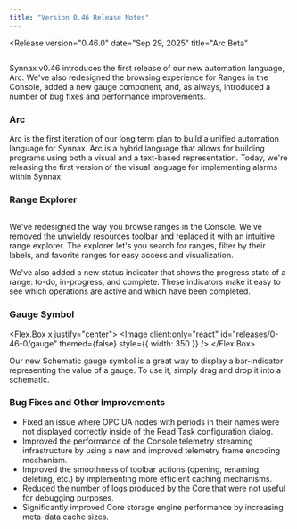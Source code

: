 ```yaml
---
title: "Version 0.46 Release Notes"
---
```



<Release
    version="0.46.0"
    date="Sep 29, 2025"
    title="Arc Beta"
>
<Image client:only="react" id="releases/0-46-0/thumbnail" themed={false} />

Synnax v0.46 introduces the first release of our new automation language, Arc. We've
also redesigned the browsing experience for Ranges in the Console, added a new gauge
component, and, as always, introduced a number of bug fixes and performance
improvements.

### Arc

Arc is the first iteration of our long term plan to build a unified automation language
for Synnax. Arc is a hybrid language that allows for building programs using both a
visual and a text-based representation. Today, we're releasing the first version of the
visual language for implementing alarms within Synnax.

### Range Explorer

<Image client:only="react" id="releases/0-46-0/range-explorer" themed={false} />

We've redesigned the way you browse ranges in the Console. We've removed the unwieldy
resources toolbar and replaced it with an intuitive range explorer. The explorer let's
you search for ranges, filter by their labels, and favorite ranges for easy access and
visualization.

We've also added a new status indicator that shows the progress state of a range: to-do,
in-progress, and complete. These indicators make it easy to see which operations are
active and which have been completed.

### Gauge Symbol

<Flex.Box x justify="center">
  <Image
    client:only="react"
    id="releases/0-46-0/gauge"
    themed={false}
    style={{ width: 350 }}
  />
</Flex.Box>

Our new Schematic gauge symbol is a great way to display a bar-indicator representing
the value of a gauge. To use it, simply drag and drop it into a schematic.

### Bug Fixes and Other Improvements

- Fixed an issue where OPC UA nodes with periods in their names were not displayed
  correctly inside of the Read Task configuration dialog.
- Improved the performance of the Console telemetry streaming infrastructure by using a
  new and improved telemetry frame encoding mechanism.
- Improved the smoothness of toolbar actions (opening, renaming, deleting, etc.) by
  implementing more efficient caching mechanisms.
- Reduced the number of logs produced by the Core that were not useful for debugging
  purposes.
- Significantly improved Core storage engine performance by increasing meta-data cache
  sizes.

</Release>
